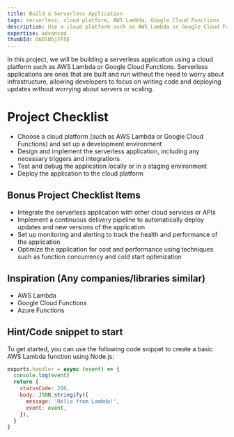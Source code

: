 ```yaml
---
title: Build a Serverless Application
tags: serverless, cloud platform, AWS Lambda, Google Cloud Functions
description: Use a cloud platform such as AWS Lambda or Google Cloud Functions to build a serverless application
expertise: advanced
thumbId: O6DlN5jYF5E
---
```


In this project, we will be building a serverless application using a cloud platform such as AWS Lambda or Google Cloud Functions. Serverless applications are ones that are built and run without the need to worry about infrastructure, allowing developers to focus on writing code and deploying updates without worrying about servers or scaling.

<h1>Project Checklist</h1>
<ul>
  <li>
    Choose a cloud platform (such as AWS Lambda or Google Cloud Functions) and
    set up a development environment
  </li>
  <li>
    Design and implement the serverless application, including any necessary
    triggers and integrations
  </li>
  <li>Test and debug the application locally or in a staging environment</li>
  <li>Deploy the application to the cloud platform</li>
</ul>
<h2>Bonus Project Checklist Items</h2>
<ul>
  <li>
    Integrate the serverless application with other cloud services or APIs
  </li>
  <li>
    Implement a continuous delivery pipeline to automatically deploy updates and
    new versions of the application
  </li>
  <li>
    Set up monitoring and alerting to track the health and performance of the
    application
  </li>
  <li>
    Optimize the application for cost and performance using techniques such as
    function concurrency and cold start optimization
  </li>
</ul>
<h2>Inspiration (Any companies/libraries similar)</h2>
<ul>
  <li>AWS Lambda</li>
  <li>Google Cloud Functions</li>
  <li>Azure Functions</li>
</ul>
<h2>Hint/Code snippet to start</h2>
To get started, you can use the following code snippet to create a basic AWS Lambda
function using Node.js:

```javascript
exports.handler = async (event) => {
  console.log(event)
  return {
    statusCode: 200,
    body: JSON.stringify({
      message: 'Hello from Lambda!',
      event: event,
    }),
  }
}
```
